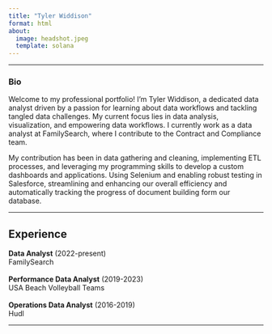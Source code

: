```yaml
---
title: "Tyler Widdison"
format: html
about:
  image: headshot.jpeg
  template: solana
---
```


------------------------------------------------------------------------

### Bio

Welcome to my professional portfolio! I'm Tyler Widdison, a dedicated data analyst driven by a passion for learning about data workflows and tackling tangled data challenges. My current focus lies in data analysis, visualization, and empowering data workflows. I currently work as a data analyst at FamilySearch, where I contribute to the Contract and Compliance team.

My contribution has been in data gathering and cleaning, implementing ETL processes, and leveraging my programming skills to develop a custom dashboards and applications. Using Selenium and enabling robust testing in Salesforce, streamlining and enhancing our overall efficiency and automatically tracking the progress of document building form our database.

------------------------------------------------------------------------

<div>

## Experience

| **Data Analyst** (2022-present)
| FamilySearch
| 
| **Performance Data Analyst** (2019-2023)
| USA Beach Volleyball Teams
| 
| **Operations Data Analyst** (2016-2019)
| Hudl

</div>

------------------------------------------------------------------------

## 
